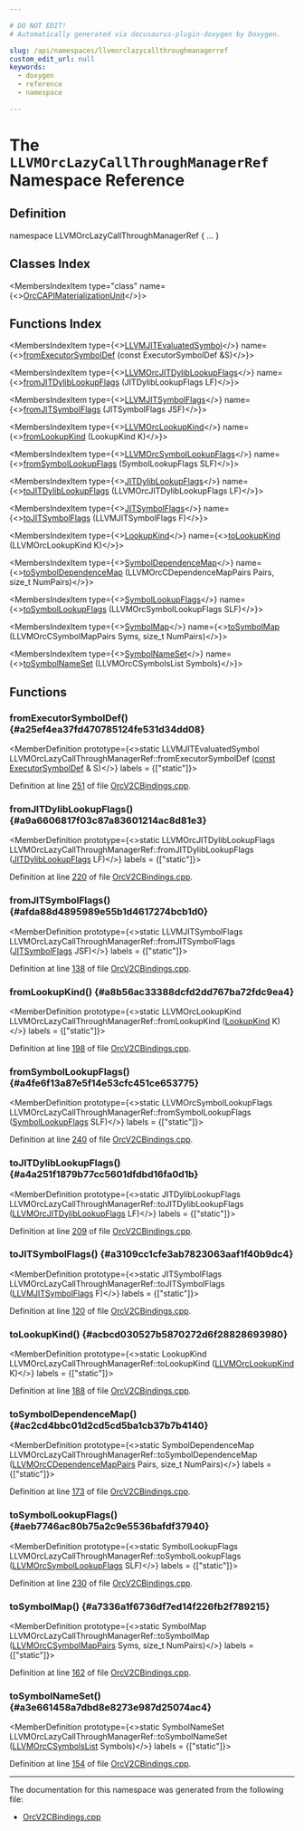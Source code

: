 ```yaml
---

# DO NOT EDIT!
# Automatically generated via docusaurus-plugin-doxygen by Doxygen.

slug: /api/namespaces/llvmorclazycallthroughmanagerref
custom_edit_url: null
keywords:
  - doxygen
  - reference
  - namespace

---
```





# The `LLVMOrcLazyCallThroughManagerRef` Namespace Reference

<DoxygenPage pluginConfig={pluginConfig}>



## Definition

<CodeBlock>namespace LLVMOrcLazyCallThroughManagerRef &#123; ... &#125;</CodeBlock>

## Classes Index

<MembersIndex>

<MembersIndexItem
  type="class"
  name={<><a href="/docs/api/classes/llvmorclazycallthroughmanagerref/orccapimaterializationunit">OrcCAPIMaterializationUnit</a></>}>
</MembersIndexItem>

</MembersIndex>

## Functions Index

<MembersIndex>

<MembersIndexItem
  type={<><a href="/docs/api/structs/llvmjitevaluatedsymbol">LLVMJITEvaluatedSymbol</a></>}
  name={<><a href="#a25ef4ea37fd470785124fe531d34dd08">fromExecutorSymbolDef</a> (const ExecutorSymbolDef &amp;S)</>}>
</MembersIndexItem>

<MembersIndexItem
  type={<><a href="/docs/api/groups/llvmcexecutionengineorc/#gafb8e107655fbfbaa3e0a917891d96d7d">LLVMOrcJITDylibLookupFlags</a></>}
  name={<><a href="#a9a6606817f03c87a83601214ac8d81e3">fromJITDylibLookupFlags</a> (JITDylibLookupFlags LF)</>}>
</MembersIndexItem>

<MembersIndexItem
  type={<><a href="/docs/api/structs/llvmjitsymbolflags">LLVMJITSymbolFlags</a></>}
  name={<><a href="#afda88d4895989e55b1d4617274bcb1d0">fromJITSymbolFlags</a> (JITSymbolFlags JSF)</>}>
</MembersIndexItem>

<MembersIndexItem
  type={<><a href="/docs/api/groups/llvmcexecutionengineorc/#ga1077051dfe1f446fda4004011f513e2f">LLVMOrcLookupKind</a></>}
  name={<><a href="#a8b56ac33388dcfd2dd767ba72fdc9ea4">fromLookupKind</a> (LookupKind K)</>}>
</MembersIndexItem>

<MembersIndexItem
  type={<><a href="/docs/api/groups/llvmcexecutionengineorc/#gabd046a5177c36cda183e285788ed6ad6">LLVMOrcSymbolLookupFlags</a></>}
  name={<><a href="#a4fe6f13a87e5f14e53cfc451ce653775">fromSymbolLookupFlags</a> (SymbolLookupFlags SLF)</>}>
</MembersIndexItem>

<MembersIndexItem
  type={<><a href="/docs/api/namespaces/llvm/orc/#a7cb1d8cb0ab2329f032d69d79498c81d">JITDylibLookupFlags</a></>}
  name={<><a href="#a4a251f1879b77cc5601dfdbd16fa0d1b">toJITDylibLookupFlags</a> (LLVMOrcJITDylibLookupFlags LF)</>}>
</MembersIndexItem>

<MembersIndexItem
  type={<><a href="/docs/api/classes/llvm/jitsymbolflags">JITSymbolFlags</a></>}
  name={<><a href="#a3109cc1cfe3ab7823063aaf1f40b9dc4">toJITSymbolFlags</a> (LLVMJITSymbolFlags F)</>}>
</MembersIndexItem>

<MembersIndexItem
  type={<><a href="/docs/api/namespaces/llvm/orc/#ac17672ae6b70c781cc77713e88d698eb">LookupKind</a></>}
  name={<><a href="#acbcd030527b5870272d6f28828693980">toLookupKind</a> (LLVMOrcLookupKind K)</>}>
</MembersIndexItem>

<MembersIndexItem
  type={<><a href="/docs/api/namespaces/llvm/orc/#ad4c600dd1184757dace1280e114f5b15">SymbolDependenceMap</a></>}
  name={<><a href="#ac2cd4bbc01d2cd5cd5ba1cb37b7b4140">toSymbolDependenceMap</a> (LLVMOrcCDependenceMapPairs Pairs, size&#95;t NumPairs)</>}>
</MembersIndexItem>

<MembersIndexItem
  type={<><a href="/docs/api/namespaces/llvm/orc/#a69e9511c04540297d2cff38f4645a9ab">SymbolLookupFlags</a></>}
  name={<><a href="#aeb7746ac80b75a2c9e5536bafdf37940">toSymbolLookupFlags</a> (LLVMOrcSymbolLookupFlags SLF)</>}>
</MembersIndexItem>

<MembersIndexItem
  type={<><a href="/docs/api/namespaces/llvm/orc/#a8ab9a099de556e888c5f92a4fe49d2fa">SymbolMap</a></>}
  name={<><a href="#a7336a1f6736df7ed14f226fb2f789215">toSymbolMap</a> (LLVMOrcCSymbolMapPairs Syms, size&#95;t NumPairs)</>}>
</MembersIndexItem>

<MembersIndexItem
  type={<><a href="/docs/api/namespaces/llvm/orc/#ada98b2ca88b7bc4b65b62e3269fdade7">SymbolNameSet</a></>}
  name={<><a href="#a3e661458a7dbd8e8273e987d25074ac4">toSymbolNameSet</a> (LLVMOrcCSymbolsList Symbols)</>}>
</MembersIndexItem>

</MembersIndex>


<SectionDefinition>

## Functions

### fromExecutorSymbolDef() {#a25ef4ea37fd470785124fe531d34dd08}

<MemberDefinition
  prototype={<>static LLVMJITEvaluatedSymbol LLVMOrcLazyCallThroughManagerRef::fromExecutorSymbolDef (<a href="/docs/api/files/lib/lib/target/lib/target/aarch64/aarch64promoteconstant-cpp/#a90f8350fecae261c25be85d38b451bff">const</a> <a href="/docs/api/classes/llvm/orc/executorsymboldef">ExecutorSymbolDef</a> &amp; S)</>}
  labels = {["static"]}>

Definition at line <a href="/docs/api/files/lib/lib/executionengine/lib/executionengine/orc/orcv2cbindings-cpp/#l00251">251</a> of file <a href="/docs/api/files/lib/lib/executionengine/lib/executionengine/orc/orcv2cbindings-cpp">OrcV2CBindings.cpp</a>.
</MemberDefinition>

### fromJITDylibLookupFlags() {#a9a6606817f03c87a83601214ac8d81e3}

<MemberDefinition
  prototype={<>static LLVMOrcJITDylibLookupFlags LLVMOrcLazyCallThroughManagerRef::fromJITDylibLookupFlags (<a href="/docs/api/namespaces/llvm/orc/#a7cb1d8cb0ab2329f032d69d79498c81d">JITDylibLookupFlags</a> LF)</>}
  labels = {["static"]}>

Definition at line <a href="/docs/api/files/lib/lib/executionengine/lib/executionengine/orc/orcv2cbindings-cpp/#l00220">220</a> of file <a href="/docs/api/files/lib/lib/executionengine/lib/executionengine/orc/orcv2cbindings-cpp">OrcV2CBindings.cpp</a>.
</MemberDefinition>

### fromJITSymbolFlags() {#afda88d4895989e55b1d4617274bcb1d0}

<MemberDefinition
  prototype={<>static LLVMJITSymbolFlags LLVMOrcLazyCallThroughManagerRef::fromJITSymbolFlags (<a href="/docs/api/classes/llvm/jitsymbolflags">JITSymbolFlags</a> JSF)</>}
  labels = {["static"]}>

Definition at line <a href="/docs/api/files/lib/lib/executionengine/lib/executionengine/orc/orcv2cbindings-cpp/#l00138">138</a> of file <a href="/docs/api/files/lib/lib/executionengine/lib/executionengine/orc/orcv2cbindings-cpp">OrcV2CBindings.cpp</a>.
</MemberDefinition>

### fromLookupKind() {#a8b56ac33388dcfd2dd767ba72fdc9ea4}

<MemberDefinition
  prototype={<>static LLVMOrcLookupKind LLVMOrcLazyCallThroughManagerRef::fromLookupKind (<a href="/docs/api/namespaces/llvm/orc/#ac17672ae6b70c781cc77713e88d698eb">LookupKind</a> K)</>}
  labels = {["static"]}>

Definition at line <a href="/docs/api/files/lib/lib/executionengine/lib/executionengine/orc/orcv2cbindings-cpp/#l00198">198</a> of file <a href="/docs/api/files/lib/lib/executionengine/lib/executionengine/orc/orcv2cbindings-cpp">OrcV2CBindings.cpp</a>.
</MemberDefinition>

### fromSymbolLookupFlags() {#a4fe6f13a87e5f14e53cfc451ce653775}

<MemberDefinition
  prototype={<>static LLVMOrcSymbolLookupFlags LLVMOrcLazyCallThroughManagerRef::fromSymbolLookupFlags (<a href="/docs/api/namespaces/llvm/orc/#a69e9511c04540297d2cff38f4645a9ab">SymbolLookupFlags</a> SLF)</>}
  labels = {["static"]}>

Definition at line <a href="/docs/api/files/lib/lib/executionengine/lib/executionengine/orc/orcv2cbindings-cpp/#l00240">240</a> of file <a href="/docs/api/files/lib/lib/executionengine/lib/executionengine/orc/orcv2cbindings-cpp">OrcV2CBindings.cpp</a>.
</MemberDefinition>

### toJITDylibLookupFlags() {#a4a251f1879b77cc5601dfdbd16fa0d1b}

<MemberDefinition
  prototype={<>static JITDylibLookupFlags LLVMOrcLazyCallThroughManagerRef::toJITDylibLookupFlags (<a href="/docs/api/groups/llvmcexecutionengineorc/#gafb8e107655fbfbaa3e0a917891d96d7d">LLVMOrcJITDylibLookupFlags</a> LF)</>}
  labels = {["static"]}>

Definition at line <a href="/docs/api/files/lib/lib/executionengine/lib/executionengine/orc/orcv2cbindings-cpp/#l00209">209</a> of file <a href="/docs/api/files/lib/lib/executionengine/lib/executionengine/orc/orcv2cbindings-cpp">OrcV2CBindings.cpp</a>.
</MemberDefinition>

### toJITSymbolFlags() {#a3109cc1cfe3ab7823063aaf1f40b9dc4}

<MemberDefinition
  prototype={<>static JITSymbolFlags LLVMOrcLazyCallThroughManagerRef::toJITSymbolFlags (<a href="/docs/api/structs/llvmjitsymbolflags">LLVMJITSymbolFlags</a> F)</>}
  labels = {["static"]}>

Definition at line <a href="/docs/api/files/lib/lib/executionengine/lib/executionengine/orc/orcv2cbindings-cpp/#l00120">120</a> of file <a href="/docs/api/files/lib/lib/executionengine/lib/executionengine/orc/orcv2cbindings-cpp">OrcV2CBindings.cpp</a>.
</MemberDefinition>

### toLookupKind() {#acbcd030527b5870272d6f28828693980}

<MemberDefinition
  prototype={<>static LookupKind LLVMOrcLazyCallThroughManagerRef::toLookupKind (<a href="/docs/api/groups/llvmcexecutionengineorc/#ga1077051dfe1f446fda4004011f513e2f">LLVMOrcLookupKind</a> K)</>}
  labels = {["static"]}>

Definition at line <a href="/docs/api/files/lib/lib/executionengine/lib/executionengine/orc/orcv2cbindings-cpp/#l00188">188</a> of file <a href="/docs/api/files/lib/lib/executionengine/lib/executionengine/orc/orcv2cbindings-cpp">OrcV2CBindings.cpp</a>.
</MemberDefinition>

### toSymbolDependenceMap() {#ac2cd4bbc01d2cd5cd5ba1cb37b7b4140}

<MemberDefinition
  prototype={<>static SymbolDependenceMap LLVMOrcLazyCallThroughManagerRef::toSymbolDependenceMap (<a href="/docs/api/groups/llvmcexecutionengineorc/#ga8e7a4413500f2d0800e67f98aea4370f">LLVMOrcCDependenceMapPairs</a> Pairs, size&#95;t NumPairs)</>}
  labels = {["static"]}>

Definition at line <a href="/docs/api/files/lib/lib/executionengine/lib/executionengine/orc/orcv2cbindings-cpp/#l00173">173</a> of file <a href="/docs/api/files/lib/lib/executionengine/lib/executionengine/orc/orcv2cbindings-cpp">OrcV2CBindings.cpp</a>.
</MemberDefinition>

### toSymbolLookupFlags() {#aeb7746ac80b75a2c9e5536bafdf37940}

<MemberDefinition
  prototype={<>static SymbolLookupFlags LLVMOrcLazyCallThroughManagerRef::toSymbolLookupFlags (<a href="/docs/api/groups/llvmcexecutionengineorc/#gabd046a5177c36cda183e285788ed6ad6">LLVMOrcSymbolLookupFlags</a> SLF)</>}
  labels = {["static"]}>

Definition at line <a href="/docs/api/files/lib/lib/executionengine/lib/executionengine/orc/orcv2cbindings-cpp/#l00230">230</a> of file <a href="/docs/api/files/lib/lib/executionengine/lib/executionengine/orc/orcv2cbindings-cpp">OrcV2CBindings.cpp</a>.
</MemberDefinition>

### toSymbolMap() {#a7336a1f6736df7ed14f226fb2f789215}

<MemberDefinition
  prototype={<>static SymbolMap LLVMOrcLazyCallThroughManagerRef::toSymbolMap (<a href="/docs/api/groups/llvmcexecutionengineorc/#ga42dbd0f3d83438ca4d108439f0da6185">LLVMOrcCSymbolMapPairs</a> Syms, size&#95;t NumPairs)</>}
  labels = {["static"]}>

Definition at line <a href="/docs/api/files/lib/lib/executionengine/lib/executionengine/orc/orcv2cbindings-cpp/#l00162">162</a> of file <a href="/docs/api/files/lib/lib/executionengine/lib/executionengine/orc/orcv2cbindings-cpp">OrcV2CBindings.cpp</a>.
</MemberDefinition>

### toSymbolNameSet() {#a3e661458a7dbd8e8273e987d25074ac4}

<MemberDefinition
  prototype={<>static SymbolNameSet LLVMOrcLazyCallThroughManagerRef::toSymbolNameSet (<a href="/docs/api/structs/llvmorccsymbolslist">LLVMOrcCSymbolsList</a> Symbols)</>}
  labels = {["static"]}>

Definition at line <a href="/docs/api/files/lib/lib/executionengine/lib/executionengine/orc/orcv2cbindings-cpp/#l00154">154</a> of file <a href="/docs/api/files/lib/lib/executionengine/lib/executionengine/orc/orcv2cbindings-cpp">OrcV2CBindings.cpp</a>.
</MemberDefinition>

</SectionDefinition>

<hr/>

The documentation for this namespace was generated from the following file:

<ul>
<li><a href="/docs/api/files/lib/lib/executionengine/lib/executionengine/orc/orcv2cbindings-cpp">OrcV2CBindings.cpp</a></li>
</ul>

</DoxygenPage>
